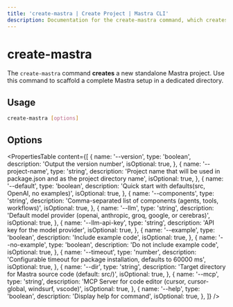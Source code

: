 ```yaml
---
title: 'create-mastra | Create Project | Mastra CLI'
description: Documentation for the create-mastra command, which creates a new Mastra project with interactive setup options.
---
```


# create-mastra

The `create-mastra` command **creates** a new standalone Mastra project. Use this command to scaffold a complete Mastra setup in a dedicated directory.

## Usage

```bash
create-mastra [options]
```

## Options

<PropertiesTable
  content={[
    {
      name: '--version',
      type: 'boolean',
      description: 'Output the version number',
      isOptional: true,
    },
    {
      name: '--project-name',
      type: 'string',
      description: 'Project name that will be used in package.json and as the project directory name',
      isOptional: true,
    },
    {
      name: '--default',
      type: 'boolean',
      description: 'Quick start with defaults(src, OpenAI, no examples)',
      isOptional: true,
    },
    {
      name: '--components',
      type: 'string',
      description: 'Comma-separated list of components (agents, tools, workflows)',
      isOptional: true,
    },
    {
      name: '--llm',
      type: 'string',
      description: 'Default model provider (openai, anthropic, groq, google, or cerebras)',
      isOptional: true,
    },
    {
      name: '--llm-api-key',
      type: 'string',
      description: 'API key for the model provider',
      isOptional: true,
    },
    {
      name: '--example',
      type: 'boolean',
      description: 'Include example code',
      isOptional: true,
    },
    {
      name: '--no-example',
      type: 'boolean',
      description: 'Do not include example code',
      isOptional: true,
    },
    {
      name: '--timeout',
      type: 'number',
      description: 'Configurable timeout for package installation, defaults to 60000 ms',
      isOptional: true,
    },
    {
      name: '--dir',
      type: 'string',
      description: 'Target directory for Mastra source code (default: src/)',
      isOptional: true,
    },
    {
      name: '--mcp',
      type: 'string',
      description: 'MCP Server for code editor (cursor, cursor-global, windsurf, vscode)',
      isOptional: true,
    },
    {
      name: '--help',
      type: 'boolean',
      description: 'Display help for command',
      isOptional: true,
    },
  ]}
/>
